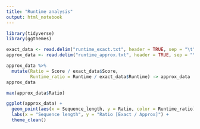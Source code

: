 ```yaml
---
title: "Runtime analysis"
output: html_notebook
---
```

```r
library(tidyverse)
library(ggthemes)
```

```r
exact_data <- read.delim("runtime_exact.txt", header = TRUE, sep = "\t")
approx_data <- read.delim("runtime_approx.txt", header = TRUE, sep = "\t")

approx_data %>% 
  mutate(Ratio = Score / exact_data$Score,
         Runtime_ratio = Runtime / exact_data$Runtime) -> approx_data
approx_data

max(approx_data$Ratio)
```

```r
ggplot(approx_data) + 
  geom_point(aes(x = Sequence_length, y = Ratio, color = Runtime_ratio)) +
  labs(x = "Sequence length", y = "Ratio [Exact / Approx]") +
  theme_clean()

```









